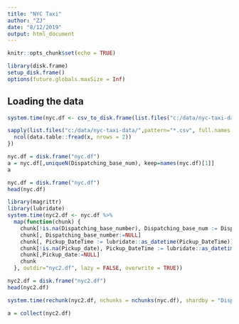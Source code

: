 ```yaml
---
title: "NYC Taxi"
author: "ZJ"
date: "8/12/2019"
output: html_document
---
```


```r
knitr::opts_chunk$set(echo = TRUE)
```



```r
library(disk.frame)
setup_disk.frame()
options(future.globals.maxSize = Inf)
```

## Loading the data
```r
system.time(nyc.df <- csv_to_disk.frame(list.files("c:/data/nyc-taxi-data/",pattern="*.csv", full.names = TRUE)))
```

```r
sapply(list.files("c:/data/nyc-taxi-data/",pattern="*.csv", full.names = TRUE), function(x) {
  ncol(data.table::fread(x, nrows = 2))
})
```

```r
nyc.df = disk.frame("nyc.df")
a = nyc.df[,uniqueN(Dispatching_base_num), keep=names(nyc.df)[1]]
a
```


```r
nyc.df = disk.frame("nyc.df")
head(nyc.df)
```


```r
library(magrittr)
library(lubridate)
system.time(nyc2.df <- nyc.df %>%
  map(function(chunk) {
    chunk[!is.na(Dispatching_base_number), Dispatching_base_num := Dispatching_base_number]
    chunk[, Dispatching_base_number:=NULL]
    chunk[, Pickup_DateTime := lubridate::as_datetime(Pickup_DateTime)]
    chunk[!is.na(Pickup_date), Pickup_DateTime := lubridate::as_datetime(Pickup_date)]
    chunk[,Pickup_date:=NULL]
    chunk
  }, outdir="nyc2.df", lazy = FALSE, overwrite = TRUE))
```

```r
nyc2.df = disk.frame("nyc2.df")
head(nyc2.df)
```


```r
system.time(rechunk(nyc2.df, nchunks = nchunks(nyc.df), shardby = "Dispatching_base_num"))
```

```r
a = collect(nyc2.df)
```
